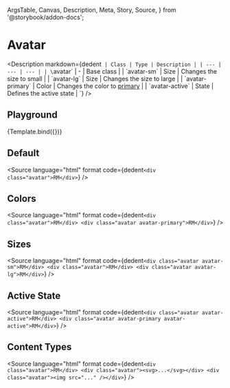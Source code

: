   ArgsTable,
  Canvas,
  Description,
  Meta,
  Story,
  Source,
} from '@storybook/addon-docs';

<Meta title="Components/Avatar" component={Avatar} />


# Avatar

<Description
  markdown={dedent`
  | Class | Type | Description |
  | --- | --- | --- |
  | \`avatar\` | - | Base class |
  | \`avatar-sm\` | Size | Changes the size to small |
  | \`avatar-lg\` | Size | Changes the size to large |
  | \`avatar-primary\` | Color | Changes the color to [primary](?path=/docs/tokens-colors--page) |
  | \`avatar-active\` | State | Defines the active state |
`}
/>

## Playground

<Canvas>
  <Story
    name="Playground"
    args={{
      className: 'avatar',
      content: 'text',
    }}
  >
    {Template.bind({})}
  </Story>
</Canvas>

<ArgsTable story="Playground" />

## Default

<Canvas withSource="none">
  <Avatar className="avatar" />
</Canvas>

<Source language="html" format code={dedent`<div class="avatar">RM</div>`} />

## Colors

<Canvas withSource="none">
  <Avatar className="avatar" />
  <Avatar className="avatar avatar-primary" />
</Canvas>

<Source
  language="html"
  format
  code={dedent`
    <div class="avatar">RM</div>
    <div class="avatar avatar-primary">RM</div>
  `}
/>

## Sizes

<Canvas>
  <Avatar className="avatar avatar-sm" />
  <Avatar className="avatar" />
  <Avatar className="avatar avatar-lg" />
</Canvas>

<Source
  language="html"
  format
  code={dedent`
    <div class="avatar avatar-sm">RM</div>
    <div class="avatar">RM</div>
    <div class="avatar avatar-lg">RM</div>
  `}
/>

## Active State

<Canvas withSource="none">
  <Avatar className="avatar" />
  <Avatar className="avatar avatar-active" />
</Canvas>

<Source
  language="html"
  format
  code={dedent`
    <div class="avatar avatar-active">RM</div>
    <div class="avatar avatar-primary avatar-active">RM</div>
  `}
/>

## Content Types

<Canvas withSource="none">
  <Avatar className="avatar" content="text" />
  <Avatar className="avatar" content="icon" />
  <Avatar className="avatar" content="image" />
</Canvas>

<Source
  language="html"
  format
  code={dedent`
    <div class="avatar">RM</div>
    <div class="avatar"><svg>...</svg></div>
    <div class="avatar"><img src="..." /></div>
  `}
/>

